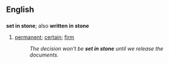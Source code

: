 ==English==

==={{idiom}}===
'''set in stone'''; also '''written in stone'''
#[[permanent]]; [[certain]]; [[firm]]
#:''The decision won't be '''set in stone''' until we release the documents.''